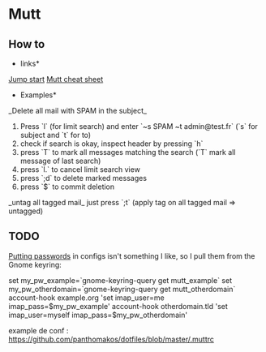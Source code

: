 = Mutt =

== How to ==

*links*
[[http://realprogrammers.com/jump_start/mutt/|Jump start]]
[[http://sheet.shiar.nl/mutt|Mutt cheat sheet]]

*Examples*

_Delete all mail with SPAM in the subject_
# Press `l` (for limit search) and enter `~s SPAM ~t admin@test.fr` (`s` for subject and `t` for to)
# check if search is okay, inspect header by pressing `h`
# press `T` to mark all messages matching the search (`T` mark all message of last search)
# press `l.` to cancel limit search view
# press `;d` to delete marked messages
# press `$` to commit deletion

_untag all tagged mail_
just press `;t` (apply tag on all tagged mail => untagged)

== TODO ==

[[https://www.df7cb.de/blog/2010/Using_multiple_IMAP_accounts_with_Mutt.html|Putting passwords]] in configs isn't something I like, so I pull them from the Gnome keyring:

set my_pw_example=`gnome-keyring-query get mutt_example`
set my_pw_otherdomain=`gnome-keyring-query get mutt_otherdomain`
account-hook example.org 'set imap_user=me imap_pass=$my_pw_example'
account-hook otherdomain.tld 'set imap_user=myself imap_pass=$my_pw_otherdomain'

example de conf : https://github.com/panthomakos/dotfiles/blob/master/.muttrc


